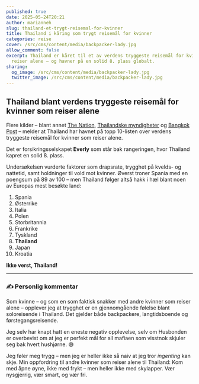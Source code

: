 ```yaml
---
published: true
date: 2025-05-24T20:21
author: marianneh
slug: thailand-et-trygt-reisemal-for-kvinner
title: Thailand i kåring som trygt reisemål for kvinner
categories: reise
cover: /src/cms/content/media/backpacker-lady.jpg
allow_comment: false
excerpt: Thailand er kåret til et av verdens tryggeste reisemål for kvinner som
  reiser alene – og havner på en solid 8. plass globalt.
sharing:
  og_image: /src/cms/content/media/backpacker-lady.jpg
  twitter_image: /src/cms/content/media/backpacker-lady.jpg
---
```

## Thailand blant verdens tryggeste reisemål for kvinner som reiser alene

Flere kilder – blant annet [The Nation](https://www.nationthailand.com/news/tourism/40050385), [Thailandske myndigheter](https://www.thaigov.go.th/news/contents/details/96725) og [Bangkok Post](https://www.bangkokpost.com/life/travel/3033401/thailand-given-top-10-safety-rating-for-female-solo-travellers) – melder at Thailand har havnet på topp 10-listen over verdens tryggeste reisemål for kvinner som reiser alene.

Det er forsikringsselskapet **Everly** som står bak rangeringen, hvor Thailand kapret en solid 8. plass.

Undersøkelsen vurderte faktorer som drapsrate, trygghet på kvelds- og nattetid, samt holdninger til vold mot kvinner. Øverst troner Spania med en poengsum på 89 av 100 – men Thailand følger altså hakk i hæl blant noen av Europas mest besøkte land:

1.  Spania
2.  Østerrike
3.  Italia
4.  Polen
5.  Storbritannia
6.  Frankrike
7.  Tyskland
8.  **Thailand**
9.  Japan
10.  Kroatia

**Ikke verst, Thailand!**

* * *

### ✍️ Personlig kommentar

Som kvinne – og som en som faktisk snakker med andre kvinner som reiser alene – opplever jeg at trygghet er en gjennomgående følelse blant soloreisende i Thailand. Det gjelder både backpackere, langtidsboende og førstegangsreisende.

Jeg selv har knapt hatt en eneste negativ opplevelse, selv om Husbonden er overbevist om at jeg er perfekt mål for all mafiaen som visstnok skjuler seg bak hvert hushjørne. 😅

Jeg føler meg trygg – men jeg er heller ikke så naiv at jeg tror _ingenting_ kan skje. Min oppfordring til andre kvinner som reiser alene til Thailand: Kom med åpne øyne, ikke med frykt – men heller ikke med skylapper. Vær nysgjerrig, vær smart, og vær fri.